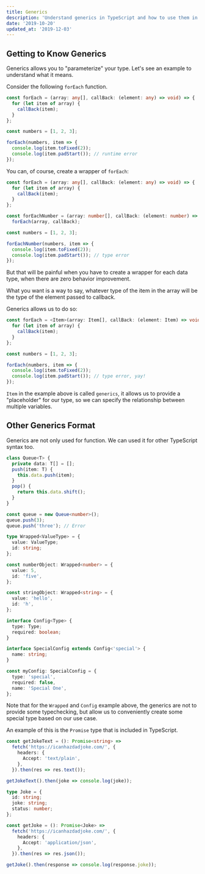 ```yaml
---
title: Generics
description: 'Understand generics in TypeScript and how to use them in React project.'
date: '2019-10-20'
updated_at: '2019-12-03'
---
```


## Getting to Know Generics

Generics allows you to "parameterize" your type. Let's see an example to understand what it means.

Consider the following `forEach` function.

```ts live
const forEach = (array: any[], callBack: (element: any) => void) => {
  for (let item of array) {
    callBack(item);
  }
};

const numbers = [1, 2, 3];

forEach(numbers, item => {
  console.log(item.toFixed(2));
  console.log(item.padStart()); // runtime error
});
```

You can, of course, create a wrapper of `forEach`:

```ts live
const forEach = (array: any[], callBack: (element: any) => void) => {
  for (let item of array) {
    callBack(item);
  }
};

const forEachNumber = (array: number[], callBack: (element: number) => void) =>
  forEach(array, callBack);

const numbers = [1, 2, 3];

forEachNumber(numbers, item => {
  console.log(item.toFixed(2));
  console.log(item.padStart()); // type error
});
```

But that will be painful when you have to create a wrapper for each data type, when there are zero behavior improvement.

What you want is a way to say, whatever type of the item in the array will be the type of the element passed to callback.

Generics allows us to do so:

```ts live
const forEach = <Item>(array: Item[], callBack: (element: Item) => void) => {
  for (let item of array) {
    callBack(item);
  }
};

const numbers = [1, 2, 3];

forEach(numbers, item => {
  console.log(item.toFixed(2));
  console.log(item.padStart()); // type error, yay!
});
```

`Item` in the example above is called `generics`, it allows us to provide a "placeholder" for our type, so we can specify the relationship between multiple variables.

## Other Generics Format

Generics are not only used for function. We can used it for other TypeScript syntax too.

```ts live
class Queue<T> {
  private data: T[] = [];
  push(item: T) {
    this.data.push(item);
  }
  pop() {
    return this.data.shift();
  }
}

const queue = new Queue<number>();
queue.push(3);
queue.push('three'); // Error

type Wrapped<ValueType> = {
  value: ValueType;
  id: string;
};

const numberObject: Wrapped<number> = {
  value: 5,
  id: 'five',
};

const stringObject: Wrapped<string> = {
  value: 'hello',
  id: 'h',
};

interface Config<Type> {
  type: Type;
  required: boolean;
}

interface SpecialConfig extends Config<'special'> {
  name: string;
}

const myConfig: SpecialConfig = {
  type: 'special',
  required: false,
  name: 'Special One',
};
```

Note that for the `Wrapped` and `Config` example above, the generics are not to provide some typechecking, but allow us to conveniently create some special type based on our use case.

An example of this is the `Promise` type that is included in TypeScript.

```ts live
const getJokeText = (): Promise<string> =>
  fetch('https://icanhazdadjoke.com/', {
    headers: {
      Accept: 'text/plain',
    },
  }).then(res => res.text());

getJokeText().then(joke => console.log(joke));

type Joke = {
  id: string;
  joke: string;
  status: number;
};

const getJoke = (): Promise<Joke> =>
  fetch('https://icanhazdadjoke.com/', {
    headers: {
      Accept: 'application/json',
    },
  }).then(res => res.json());

getJoke().then(response => console.log(response.joke));
```
